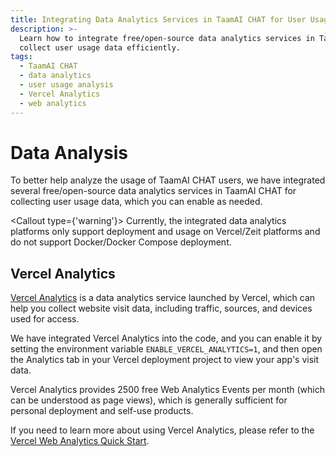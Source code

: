 ```yaml
---
title: Integrating Data Analytics Services in TaamAI CHAT for User Usage Analysis
description: >-
  Learn how to integrate free/open-source data analytics services in TaamAI CHAT to
  collect user usage data efficiently.
tags:
  - TaamAI CHAT
  - data analytics
  - user usage analysis
  - Vercel Analytics
  - web analytics
---
```


# Data Analysis

To better help analyze the usage of TaamAI CHAT users, we have integrated several free/open-source data analytics services in TaamAI CHAT for collecting user usage data, which you can enable as needed.

<Callout type={'warning'}>
  Currently, the integrated data analytics platforms only support deployment and usage on
  Vercel/Zeit platforms and do not support Docker/Docker Compose deployment.
</Callout>

## Vercel Analytics

[Vercel Analytics](https://vercel.com/analytics) is a data analytics service launched by Vercel, which can help you collect website visit data, including traffic, sources, and devices used for access.

We have integrated Vercel Analytics into the code, and you can enable it by setting the environment variable `ENABLE_VERCEL_ANALYTICS=1`, and then open the Analytics tab in your Vercel deployment project to view your app's visit data.

Vercel Analytics provides 2500 free Web Analytics Events per month (which can be understood as page views), which is generally sufficient for personal deployment and self-use products.

If you need to learn more about using Vercel Analytics, please refer to the [Vercel Web Analytics Quick Start](https://vercel.com/docs/analytics/quickstart).

